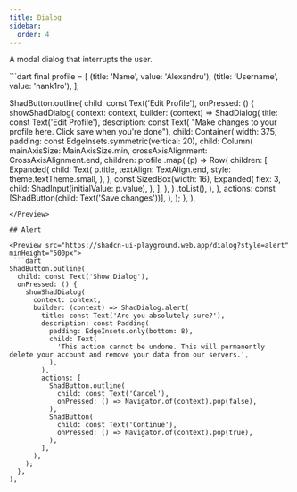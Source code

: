 ```yaml
---
title: Dialog
sidebar:
  order: 4
---
```


A modal dialog that interrupts the user.

<Preview src="https://shadcn-ui-playground.web.app/dialog?style=primary" minHeight="500px">
 ```dart
final profile = [
  (title: 'Name', value: 'Alexandru'),
  (title: 'Username', value: 'nank1ro'),
];

ShadButton.outline(
  child: const Text('Edit Profile'),
  onPressed: () {
    showShadDialog(
      context: context,
      builder: (context) => ShadDialog(
        title: const Text('Edit Profile'),
        description: const Text(
            "Make changes to your profile here. Click save when you're done"),
        child: Container(
          width: 375,
          padding: const EdgeInsets.symmetric(vertical: 20),
          child: Column(
            mainAxisSize: MainAxisSize.min,
            crossAxisAlignment: CrossAxisAlignment.end,
            children: profile
                .map(
                  (p) => Row(
                    children: [
                      Expanded(
                        child: Text(
                          p.title,
                          textAlign: TextAlign.end,
                          style: theme.textTheme.small,
                        ),
                      ),
                      const SizedBox(width: 16),
                      Expanded(
                        flex: 3,
                        child: ShadInput(initialValue: p.value),
                      ),
                    ],
                  ),
                )
                .toList(),
          ),
        ),
        actions: const [ShadButton(child: Text('Save changes'))],
      ),
    );
  },
),
```
</Preview>

## Alert

<Preview src="https://shadcn-ui-playground.web.app/dialog?style=alert" minHeight="500px">
 ```dart
ShadButton.outline(
  child: const Text('Show Dialog'),
  onPressed: () {
    showShadDialog(
      context: context,
      builder: (context) => ShadDialog.alert(
        title: const Text('Are you absolutely sure?'),
        description: const Padding(
          padding: EdgeInsets.only(bottom: 8),
          child: Text(
            'This action cannot be undone. This will permanently delete your account and remove your data from our servers.',
          ),
        ),
        actions: [
          ShadButton.outline(
            child: const Text('Cancel'),
            onPressed: () => Navigator.of(context).pop(false),
          ),
          ShadButton(
            child: const Text('Continue'),
            onPressed: () => Navigator.of(context).pop(true),
          ),
        ],
      ),
    );
  },
),
```
</Preview>
